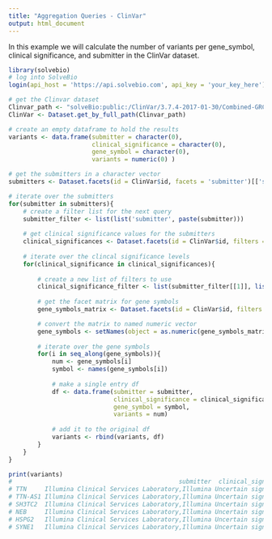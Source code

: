 ```yaml
---
title: "Aggregation Queries - ClinVar"
output: html_document
---
```


In this example we will calculate the number of variants per gene_symbol, clinical significance, and submitter in the ClinVar dataset. 

```r
library(solvebio)
# log into SolveBio
login(api_host = 'https://api.solvebio.com', api_key = 'your_key_here')

# get the Clinvar dataset
Clinvar_path <- "solveBio:public:/ClinVar/3.7.4-2017-01-30/Combined-GRCh37"
ClinVar <- Dataset.get_by_full_path(Clinvar_path)

# create an empty dataframe to hold the results
variants <- data.frame(submitter = character(0), 
                       clinical_significance = character(0), 
                       gene_symbol = character(0), 
                       variants = numeric(0) )

# get the submitters in a character vector
submitters <- Dataset.facets(id = ClinVar$id, facets = 'submitter')[['submitter']][,1]
```

```r
# iterate over the submitters
for(submitter in submitters){
    # create a filter list for the next query
    submitter_filter <- list(list('submitter', paste(submitter)))
    
    # get clinical significance values for the submitters
    clinical_significances <- Dataset.facets(id = ClinVar$id, filters = submitter_filter, paginate=TRUE, facets = 'clinical_significance')[['clinical_significance']][,1]
    
    # iterate over the clincal significance levels
    for(clinical_significance in clinical_significances){
        
        # create a new list of filters to use
        clinical_significance_filter <- list(submitter_filter[[1]], list('clinical_significance', paste(clinical_significance)))
        
        # get the facet matrix for gene symbols
        gene_symbols_matrix <- Dataset.facets(id = ClinVar$id, filters = clinical_significance_filter, paginate=TRUE, facets = 'gene_symbol')[['gene_symbol']]

        # convert the matrix to named numeric vector
        gene_symbols <- setNames(object = as.numeric(gene_symbols_matrix[,2]), nm = gene_symbols_matrix[,1])
        
        # iterate over the gene symbols
        for(i in seq_along(gene_symbols)){
            num <- gene_symbols[i]
            symbol <- names(gene_symbols[i])
            
            # make a single entry df
            df <- data.frame(submitter = submitter,
                             clinical_significance = clinical_significance, 
                             gene_symbol = symbol,
                             variants = num)
            
            # add it to the original df
            variants <- rbind(variants, df)
        }
    }
}

print(variants)
#                                              submitter  clinical_significance gene_symbol variants
# TTN     Illumina Clinical Services Laboratory,Illumina Uncertain significance         TTN      712
# TTN-AS1 Illumina Clinical Services Laboratory,Illumina Uncertain significance     TTN-AS1      466
# SH3TC2  Illumina Clinical Services Laboratory,Illumina Uncertain significance      SH3TC2      313
# NEB     Illumina Clinical Services Laboratory,Illumina Uncertain significance         NEB      206
# HSPG2   Illumina Clinical Services Laboratory,Illumina Uncertain significance       HSPG2      198
# SYNE1   Illumina Clinical Services Laboratory,Illumina Uncertain significance       SYNE1      197
```